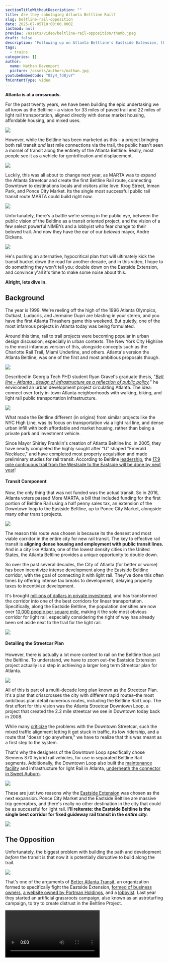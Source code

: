 ```yaml
---
sectionTitleWithoutDescription: ""
title: Are they sabotaging Atlanta Beltline Rail?
slug: beltline-rail-opposition
date: 2025-07-05T10:00:00.000Z
lastmod: null
preview: /assets/video/beltline-rail-opposition/thumb.jpeg
draft: false
description: "Following up on Atlanta Beltline's Eastside Extension, the anti-transit group Better Atlanta Transit and Mayor Andre Dickens' recent opposition to the project."
tags:
  - trains
categories: []
author:
  name: Nathan Davenport
  picture: /assets/authors/nathan.jpg
youtubeEmbedCode: "02y4_fd8jvY"
fmContentType: video
---
```


**Atlanta is at a crossroads.**

For the past twenty years, we have been building the epic undertaking we all know as the Beltline – a vision for 33 miles of paved trail and 22 miles of light rail transportation, aligned directly with dense market housing, affordable housing, and mixed uses.

![](/assets/video/beltline-rail-opposition/02.jpg)

However, while the Beltline has been marketed as this – a project bringing both rail transit _and_ last mile connections via the trail, the public hasn't seen a morsel of transit along the entirety of the Atlanta Beltline. Really, most people see it as a vehicle for gentrification and displacement.

![](/assets/video/beltline-rail-opposition/01.jpg)

Luckily, this was all about to change next year, as MARTA was to expand the Atlanta Streetcar and create the first Beltline Rail route, connecting Downtown to destinations locals and visitors alike love: Krog Street, Inman Park, and Ponce City Market. Its the single most successful public rail transit route MARTA could build right now.

![](/assets/video/beltline-rail-opposition/03.jpg)

Unfortunately, there's a battle we're seeing in the public eye, between the public vision of the Beltline as a transit oriented project, and the vision of a few select powerful NIMBYs and a lobbyist who fear change to their beloved trail. And now they have the ear of our _beloved_ mayor, Andre Dickens.

![](/assets/video/beltline-rail-opposition/10.jpg)

He's pushing an alternative, hypocritical plan that will ultimately kick the transit bucket down the road for another decade, and in this video, I hope to do something they won't tell you: double down on the Eastside Extension, and convince y'all it's time to make some noise about this.

**Alright, lets dive in.**

## Background

The year is 1999. We're reeling off the high of the 1996 Atlanta Olympics, Outkast, Ludacris, and Jermaine Dupri are blasting in your stereo, and you have the first Atlanta Thrashers game this weekend. But quietly, one of the most infamous projects in Atlanta today was being formulated.

Around this time, rail to trail projects were becoming popular in urban design discussion, especially in urban contexts. The New York City Highline is the most infamous version of this, alongside concepts such as the Charlotte Rail Trail, Miami Underline, and others. Atlanta's version the Atlanta Beltline, was one of the first and most ambitious proposals though.

![](/assets/video/beltline-rail-opposition/12.jpg)

Described in Georgia Tech PHD student Ryan Gravel's graduate thesis, "_[Belt line - Atlanta : design of infrastructure as a reflection of public policy](https://repository.gatech.edu/entities/publication/c4c02e00-9638-4381-a8d2-c9bc8991d7a5),_" he envisioned an urban development project circulating Atlanta. The idea: connect over forty in-town Atlanta neighborhoods with walking, biking, and light rail public transportation infrastructure.

![](/assets/video/beltline-rail-opposition/15.jpg)

What made the Beltline different (in origins) from similar projects like the NYC High Line, was its focus on transportation via a light rail line, and dense urban infill with both affordable and market housing, rather than being a private park and investment vehicle.

Since Mayor Shirley Franklin's creation of Atlanta Beltline Inc. in 2005, they have nearly completed the highly sought after "U" shaped "Emerald Necklace," and have completed most property acquisition and made preliminary studies for rail transit. According to Beltline [leadership](https://roughdraftatlanta.com/2025/06/18/beltline-2026-budget-approved/), the [17.9 mile continuous trail from the Westside to the Eastside will be done by next year](https://www.ajc.com/news/atlanta-news/majority-of-beltline-to-be-completed-by-world-cup/4FSZHAA7YFB2VH6SZX5PO7SBLI/)!

#### Transit Component

Now, the only thing that was not funded was the actual transit. So in 2016, Atlanta voters passed More MARTA, a bill that included funding for the first portion of Beltline Rail using a half penny sales tax, an extension of the Downtown loop to the Eastside Beltline, up to Ponce City Market, alongside many other transit projects.

![](/assets/video/beltline-rail-opposition/03.jpg)

The reason this route was chosen is because its the densest and most viable corridor in the entire city for new rail transit. The key to effective rail transit is **aligning dense housing and employment with public transit lines.** And in a city like Atlanta, one of the lowest density cities in the United States, the Atlanta Beltline provides a unique opportunity to double down.

So over the past several decades, the City of Atlanta (for better or worse) has been incentivize intense development along the Eastside Beltline corridor, with the goal of connecting it with light rail. They've done this often times by offering intense tax breaks to development, delaying property taxes to incentivize development.

It's brought [millions of dollars in private investment](https://beltline.org/learn/progress-planning/research-reports/funding/), and has transformed the corridor into one of the best corridors for linear transportation. Specifically, along the Eastside Beltline, the population densities are now over [10,000 people per square mile](https://youtube.com/watch?v=sUzZB3fngXk&t=251), making it the sole most obvious corridor for light rail, especially considering the right of way has already been set aside next to the trail for the light rail.

![](/assets/video/beltline-rail-opposition/18-1.jpg)

#### Detailing the Streetcar Plan

However, there is actually a lot more context to rail on the Beltline than just the Beltline. To understand, we have to zoom out–the Eastside Extension project actually is a step in achieving a larger long term Streetcar plan for Atlanta.

![](/assets/video/beltline-rail-opposition/19.jpg)

All of this is part of a multi-decade long plan known as the Streetcar Plan. It's a plan that crisscrosses the city with different rapid routes–the most ambitious plan detail numerous routes, including the Beltline Rail Loop. The first effort for this vision was the Atlanta Streetcar Downtown Loop, a project that created the 2.2 mile streetcar we see in Downtown today back in 2008.

While many [criticize](https://thetransitguy.substack.com/p/a-streetcar-not-desired-why-obama) the problems with the Downtown Streetcar, such the mixed traffic alignment letting it get stuck in traffic, its low ridership, and a route that "doesn't go anywhere," we have to realize that this was meant as a first step to the system.

That's why the designers of the Downtown Loop specifically chose Siemens S70 hybrid rail vehicles, for use in separated Beltline Rail segments. Additionally, the Downtown Loop also built the [maintenance facility](https://maps.app.goo.gl/BoEpkktPZKAicNGK9) and infrastructure for light Rail in Atlanta, [underneath the connector in Sweet Auburn](https://maps.app.goo.gl/BoEpkktPZKAicNGK9).

![](/assets/video/beltline-rail-opposition/06.jpg)

These are just two reasons why the [Eastside Extension](https://vimeo.com/740426533/6aef507132) was chosen as the next expansion. Ponce City Market and the Eastside Beltline are massive trip generators, and there's really no other destination in the city that could be as successful for light rail. **I'll reiterate: the Eastside Beltline is the single best corridor for fixed guideway rail transit in the _entire city._**

![](/assets/video/beltline-rail-opposition/22-1.jpg)

## The Opposition

Unfortunately, the biggest problem with building the path and development _before_ the transit is that now it is potentially disruptive to build along the trail.

![](/assets/video/beltline-rail-opposition/23.jpg)

That's one of the arguments of [Better Atlanta Transit](https://betteratlantatransit.org/), an organization formed to specifically fight the Eastside Extension, [formed of business owners](https://www.axios.com/local/atlanta/2023/10/19/beltline-rail-eastside-trail-supporters), [a website owned by Portman Holdings](https://bsky.app/profile/alexip718.com/post/3lkbo7xlva22c), and a [lobbyist](https://lexiconstrategies.com/linville). Last year they started an artificial grassroots campaign, also known as an astroturfing campaign, to try to create distrust in the Beltline Project.

<Video src="UbfWzszPwAg" startTime={15} />

You've probably seen these signs along the Beltline that read "Save the Beltline!" with taglines against the streetcar.

![](/assets/video/beltline-rail-opposition/08.jpg)

[When you look into their platform, some talking points include:](https://static1.squarespace.com/static/64cbd9b5ec937b74d5c2667b/t/677c1410f38051103151928a/1736184859808/Mobilize+the+Beltline+with+Sources+250105.pdf)

- That the project is expensive and disruptive.
- The Beltline is a public park and not a transportation corridor.
- They claim light rail is an outdated technology when we have self driving pods and escooters, and that safety is a huge concern.
- And that there are "better projects" for transit-dependent riders, such as Infill Stations or BRT projects.

#### Debunking

Ultimately, the talking points of Better Atlanta Transit can be easily debunked:

- For one, the Eastside Extension is a fantastic value as it has the [highest ridership potential](<https://itsmarta.com/uploadedFiles/MARTA_101/Why_MARTA/Moremarta/More%20MARTA%20Atlanta%20Technical%20Summary%20(appendices%20included).pdf>) out of any corridor in Atlanta.
  ![](/assets/video/beltline-rail-opposition/22-1.jpg)
- The Eastside Beltline is clearly a transportation corridor considering there is no seating space along the Beltline, and people are always traversing the Beltline between various trip generators.
- Light Rail is a serious, not vaporware technology used in cities around the globe, and statistically is extremely safe as a mode of transport. Additionally, cited alternatives like building a second lane for micro mobility and self-driving pods would cause a similar amount of disruption as rail construction.
- And lastly, scapegoating other transit projects is a bad way of saying that public transport should continue to be segregated between lower and higher income populations. The Eastside Beltline would do absolutely amazing PR for public transit in Atlanta, and bring more investment and priority as a whole.
  ![](/assets/video/beltline-rail-opposition/24.jpg)

#### The Scoop

Now you might say, there could be some plausible deniability and this organization is simply just some "concerned locals." However, after being tipped to some interesting [public donation records](https://projects.propublica.org/nonprofits/organizations/823296216/202520459349200627/IRS990EZ), theres something deeper going on here. For example:

- A major donor to Better Atlanta Transit is a group known as the [1859 Fund](https://ecorp.sos.ga.gov/BusinessSearch/BusinessInformation?businessId=2418893&businessType=Domestic%20Nonprofit%20Corporation&fromSearch=True), per this [Form 990](https://projects.propublica.org/nonprofits/organizations/823296216/202520459349200627/IRS990EZ). This document references Jack Murphy of Carter Real Estate Holdings as CEO of the 1859 Fund. Carter is a large holder of Atlanta properties, including [Atlantic Station, Summerhill, The MET, and numerous other mixed-use projects.](https://www.carterusa.com/mixeduse)
- Looking at the [original filing for the 1859 Fund](https://ecorp.sos.ga.gov/BusinessSearch/DownloadFile?filingNo=14950977) via [Georgia's business database](https://ecorp.sos.ga.gov/BusinessSearch/BusinessInformation?businessId=2418893&businessType=Domestic%20Nonprofit%20Corporation&fromSearch=True), we can see it was created by Jason Boles. He is behind [Tabularius Group, a prominent dark-money right wing political donation engine](https://ncnewsline.com/2020/09/18/pw-special-report-trump-linked-effort-to-infiltrate-progressive-nc-groups-prompts-investigation/) that has successfully propelled campaigns such as [Marjorie Taylor Green and Brett Kavanaugh to the Supreme Court](https://kumu.io/LisaSorg/jason-boles#map-4pPcUKZE).

I bring this up to point out that Better Atlanta Transit isn't just some local, concerned residents–its just a small tendril of a vast network of corporate interests, and even right wing dark money PAC's.

![](/assets/video/beltline-rail-opposition/27.jpg)

#### Nashville Comparison

Silly right? Well, lets look at another city, Nashville, Tennessee, which went through a similar battle with similar dark money donors. [In 2018, Nashville was trying to pass a public transport referendum that would fund light rail, BRT, and bus improvements, a transformative proposal for Nashville citywide.](https://transitcenter.org/publication/derailed/)

![](/assets/video/beltline-rail-opposition/28.jpg)

In doing so, [several anti-transit groups cropped up](https://usa.streetsblog.org/2018/04/26/koch-brothers-and-dark-money-gang-up-on-nashville-transit-referendum) with similar goals to Better Atlanta Transit, such as an infamous Koch Brothers climate denial project "Americans for Prosperity", "NoTax4Tracks," and "Better Transit for Nashville." Sound familiar?

[NoTax4Tracks specifically raised $950,000](https://usa.streetsblog.org/2018/04/26/koch-brothers-and-dark-money-gang-up-on-nashville-transit-referendum), [most of which from private donors](https://www.tennessean.com/story/news/2018/04/11/bulk-money-raised-opposition-nashville-transit-group-kept-secret/506717002/), and Americans for Prosperity is funded by the [Koch Brothers, two oil billionaires fueling fights against transit across the country.](https://www.nytimes.com/2018/06/19/climate/koch-brothers-public-transit.html) And guess what? The vote did not pass.

![](/assets/video/beltline-rail-opposition/29.jpg)

As you can see, its common for these groups to use tactics that try to establish credibility for being pro-transit, but in reality, the goals are simply to kill a project with no following through. **The goal is always to simply make the public scared or confused enough to not support the project.**

## Enter the Mayor

All of this is why its such a shame that the [formerly pro Eastside Rail](https://beltlinerailnow.com/news/2021/11/21/tale-of-two-mayoral-candidates) mayor, Andre Dickens, has come forward with a new plan for Atlanta that bows to the wills of these NIMBY's and [parrots the exact same talking points](https://x.com/philip_atlanta/status/1780309190914822454?mx=1).

<Video src="mRPlm4x_Xkg" startTime={70} />

The point I want to make is, **it's all the exact same exact talking points as Better Atlanta Transit presents**, just with a fresh coat of paint!

- The Mayor cites that we should look at infill stations and other projects such as North Ave BRT through an [executive order](https://www.atlantaga.gov/Home/Components/News/News/15040/).
  ![](/assets/video/beltline-rail-opposition/32.jpg)
- The Mayor cites transit _to_ the Beltline instead of _on_ the Beltline, but then pushes for Southside rail on the Beltline.
  ![](/assets/video/beltline-rail-opposition/30.jpg)
- And even worse, he seems to support the notion of alternatives to rail such as self driving pods and separated lanes in the interim on the Eastside Trail.

Basically, the plan he presents is the same as More MARTA 2016, just with a few twists. For one, the Beltline Rail will be split into "two phases," one being the Eastside Extension ending _at_ the Beltline, instead of reaching the major trip generator of Ponce City Market. And then a second phase, that will construct 4+ miles of separated Beltline Rail on the Southside, with a whole new maintenance facility, and _also_ extend the Eastside Extension project to Ponce City Market.

**What's worse?** The collusion is _so_ obvious, that the most recent version of the Better Atlanta Transit platform document has a _[brand new paragraph](https://static1.squarespace.com/static/64cbd9b5ec937b74d5c2667b/t/679256b3aa57c606515bdec8/1737643699625/25+01+22+Integrated+Mobility+Strategy.pdf)_ celebrating the Mayor's decisions!

![](/assets/video/beltline-rail-opposition/paragraph.png)

The reality is, the Mayor is using the guise of equity as a distraction to bend to the wills of Better Atlanta Transit's wishes. There's actually going to be zero follow through on this plan, especially considering that this announcement is _days_ after [announcing his re-election campaign](https://www.wabe.org/atlanta-mayor-andre-dickens-makes-the-case-for-reelection/) (which he is currently running unopposed so far).

<Video src="3TxlOobqDf0" startTime={1281} />

Would Southside rail be great? Or infill stations? Of course! However, what the public is upset about, is losing the obvious slam dunk project that is the Eastside Extension.

That's the problem here, if MARTA is convinced to step back on the Eastside Extension, all other proposed projects will have to be restudied intensely, along with the infill stations, the Southside rail, and more, pushing back any progress for _at least_ ten years.

Just ask the experts. **Former VP of Planning at Beltline Inc. Beth McMillan** posted in the [AJC](https://www.ajc.com/opinion/opinion-redirecting-focus-of-service-away-from-eastside-trail-along-beltline-would-major-setback-costing-millions/5NLPEFT6D5ACBGIBD32CYRFRJQ/) this statement:

> Halting this progress now would waste millions of dollars and set the project back significantly. Redirecting the focus to a different corridor would require another decade of study and design before construction could begin — essentially delaying any transit construction on the Beltline by 10-plus years.

If we're being real, the density along the Southside Trail is just not there, and the Murphy Crossing project that this would anchor around would not bring in nearly as many riders as what we would see on the Eastside Beltline. [MARTA studied the infill stations already, and found that they were not worth the cost in 2016.](<https://itsmarta.com/uploadedFiles/MARTA_101/Why_MARTA/Moremarta/More%20MARTA%20Atlanta%20Technical%20Summary%20(appendices%20included).pdf>) And, it would take decades to reach the current state that the Eastside Trail is in.

![](/assets/video/beltline-rail-opposition/33.jpg)

Again, the proposed projects by the Mayor **do not** have any planning for funding mechanism in place. **I've got to reiterate** – the Eastside Extension is **already studied**, **already funded**, and **shovel ready** for next year. Seriously, its so easy to just build this now. All in all, this is a classic [Atlanta Wa](https://atlantastudies.org/2021/10/04/the-atlanta-way-repression-mediation-and-division-of-black-resistance-from-1906-to-the-2020-george-floyd-uprising/)y bait and switch right in front of the public, flat out.

## Case Study on Charlotte Rail Trail

Ultimately, there's two futures for the Atlanta Beltline. One, that continues as is as a investment project like the New York City High Line, and another that completes the goal of a transpiration corridor. We can see a fantastic case study of this only 300 miles away from Atlanta, in the Charlotte Rail Trail.

![](/assets/video/beltline-rail-opposition/36.jpg)

Charlotte has been consistently building Light Rail since 1998, where they approved a half penny sales tax to fund light rail transit over several decades. Just like More MARTA!

![](/assets/video/beltline-rail-opposition/34.jpg)

But most critically, they built Charlotte's LNYX Blue line that follows along Charlotte's version of the Beltline–the Rail Trail. It's an extremely successful alignment heading south from Downtown, featuring housing, mixed use, a path, and a light rail line. Sound familiar?

![](/assets/video/beltline-rail-opposition/35.jpg)

[If we go back in time to when the Blue Line was opening, we see a similar discourse that we're seeing here in Atlanta](https://benjaminschneider.substack.com/p/the-triumph-and-tragedy-of-light). Political leaders and anti-transit campaigns warned the Blue Line would be a [white elephant](https://www.lightrailnow.org/news/n_cha_2008-08a.htm), and that the project's cost of $465 million 2007 dollars was a terrible investment. That's almost twice as much as the Atlanta Eastside Extension, but they built it anyway.

![](/assets/video/beltline-rail-opposition/38.jpg)

However, they were dead wrong – the Blue Line along the Rail Trail saw almost double ridership expectations, seeing almost 50% more than the projected 9,000 weekday riders.

![](/assets/video/beltline-rail-opposition/37.jpg)

And when they opened the $1.1 billion extension of the Blue Line in 2018, ridership exploded even more so, [seeing over 27,000 weekday riders.](https://www.axios.com/local/charlotte/2019/04/09/with-58-million-riders-and-3-5-billion-in-development-the-blue-line-is-one-of-charlottes-biggest-success-stories-162599) Today, rail transit along the Rail Trail is one of Charlottes biggest success stories, in the middle of the [sprawl capital of the country](https://www.youtube.com/watch?v=QgZcQIp4CL0), leading to [$2.8 billion in economic development](https://www.charlottenc.gov/files/sharedassets/cats/v/1/cats-docs/2030_transit_corridor_system_plan.pdf) along its 3.5 mile corridor.

## What's the right answer?

To close out here, [in my opinion, we should continue with the Eastside Extension, and trust the planning experts at Atlanta Beltline Inc. and MARTA.](https://www.ajc.com/opinion/opinion-redirecting-focus-of-service-away-from-eastside-trail-along-beltline-would-major-setback-costing-millions/5NLPEFT6D5ACBGIBD32CYRFRJQ/)

Doubling down, the Eastside Extension _only costs ~$230 million dollars,_ a seriously relative bargain for the density of people within its path ad the areas popularity, especially compared to other transportation projects: the Mayor's four MARTA infill stations are estimated at _[~$801 million](https://atlanta.urbanize.city/post/new-marta-infill-stations-massively-expensive-letter-editor)_, Clifton Corridor's BRT option at ~_[$1.3 billion](https://saportareport.com/marta-kills-clifton-corridor-rail-option-moves-ahead-on-bus-alternatives/columnists/johnruch/)_, or even GDOT's [~**_$9.5 billion_**](https://www.constructionequipmentguide.com/metro-atlanta-residents-get-new-details-on-proposed-i-285-top-end-express-lanes-project/65400) express lanes for I-285 (that will only reduce traffic by 8% 🙄).

![](/assets/video/beltline-rail-opposition/40.jpg)

**This ~$230 million is already funded, already designed for $20 million of that cost, and shovel ready for next year.** We are in the middle of a **long-term plan** to bring rail to in-town Atlanta, and we should **not** sabotage this goal. [Not Atlanta Beltline spending $3 million on a vaporware, low capacity self-driving pod pilot program for the World Cup.](https://atlanta.urbanize.city/post/beltline-autonomous-driverless-vehicle-route-open-next-year)

![](/assets/video/beltline-rail-opposition/42.jpg)

So lets get the proof of concept built, the most prime for success transit route in the entirety of Atlanta, the Eastside Extension, and prove that Atlanta **can** be a world class city.

### Get Involved

Now, we need to make sure the mayor, Beltline Inc., MARTA, and your city council member know how important this is to the public. Another good way to get involved is with Beltline Rail Now – they're the only organization in Atlanta taking Beltline Transit seriously in the city.

#### Andre Dickens

- [+1 (404) 330-6054](tel:+14043306054)
- [adickens@atlantaga.gov](mailto:adickens@atlantaga.gov)

#### Atlanta Beltline Inc.

- [+1 (404) 477-3003](tel:+14044773003)
- [info@atlbeltline.org](mailto:info@atlbeltline.org)

#### MARTA - Eastside Extension: Project Manager J. Bryan Hobbs

- [+1 (404) 848-5733](tel:+14048485733)
- [streetcareast@itsmarta.com](mailto:streetcareast@itsmarta.com)

#### Find your city council member

- [https://citycouncil.atlantaga.gov/](https://citycouncil.atlantaga.gov/)

#### Beltline Rail Now

- [info@beltlinerailnow.com](mailto:info@beltlinerailnow.com)
- [https://beltlinerailnow.com/](https://beltlinerailnow.com/)

### Closing

The fact of the matter is, Atlanta will continue to be an unserious city as long as we continue to be unserious about our transportation. The way to success is more urban infill, more density and mixed uses, and more public transportation to efficiently connect the dense parts of our city with reliable transportation. Until then, Atlanta will be as unserious as ever, and never achieve that dream of being a global city it set out to be in 1996.

#### Patreon Ad

Thanks for watching! If you liked this video, and want to support me, consider supporting me on [Patreon](patreon.com/nathandaven) or [YouTube Memberships](https://www.youtube.com/channel/UC8skrAQPTrhQoF5KGwc_APQ/join). Joining means you get access to full interviews, weekly updates on my projects, and more, and overall just seriously helps out the channel.

![](/assets/video/beltline-rail-opposition/44.jpg)

This is the best way to support the channel and my goal of monthly videos. Or just consider subscribing, which is also just as awesome. 🙂

Thanks for reading! See y'all next time.
